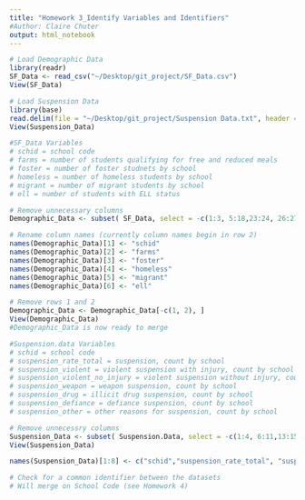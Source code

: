 ```yaml
---
title: "Homework 3_Identify Variables and Identifiers"
#Author: Claire Chuter
output: html_notebook
---
```

```r
# Load Demographic Data
library(readr)
SF_Data <- read_csv("~/Desktop/git_project/SF_Data.csv")
View(SF_Data)

# Load Suspension Data
library(base)
read.delim(file = "~/Desktop/git_project/Suspension Data.txt", header = TRUE, sep = " ", dec = ".")
View(Suspension_Data)
```


```r
#SF_Data Variables
# schid = school code
# farms = number of students qualifying for free and reduced meals
# foster = number of foster studnets by school
# homeless = number of homeless students by school
# migrant = number of migrant students by school
# ell = number of students with ELL status 
```

```r
# Remove unnecessary columns
Demographic_Data <- subset( SF_Data, select = -c(1:3, 5:18,23:24, 26:27))

# Rename column names (currently column names begin in row 2)
names(Demographic_Data)[1] <- "schid"
names(Demographic_Data)[2] <- "farms"
names(Demographic_Data)[3] <- "foster"
names(Demographic_Data)[4] <- "homeless"
names(Demographic_Data)[5] <- "migrant"
names(Demographic_Data)[6] <- "ell"
```

```r
# Remove rows 1 and 2
Demographic_Data <- Demographic_Data[-c(1, 2), ]
View(Demographic_Data)
#Demographic_Data is now ready to merge
```

```r
#Suspension.data Variables
# schid = school code
# suspension_rate_total = suspension, count by school
# suspension_violent = violent suspension with injury, count by school
# suspension_violent_no_injury = violent suspension without injury, count by school
# suspension_weapon = weapon suspension, count by school
# suspension_drug = illicit drug suspension, count by school
# suspension_defiance = defiance suspension, count by school
# suspension_other = other reasons for suspension, count by school

```


```r
# Remove unnecessry columns
Suspension_Data <- subset( Suspension.Data, select = -c(1:4, 6:11,13:15))
View(Suspension_Data)

```


```r
names(Suspension_Data)[1:8] <- c("schid","suspension_rate_total", "suspension_violent", "suspension_violent_no_injury", "suspension_weapon", "suspension_drug", "suspension_defiance","suspension_other")
```

```r
# Check for a common identifier between the datasets
# Will merge on School Code (see Homework 4)
```

